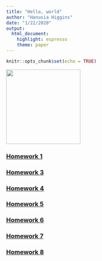 ```yaml
---
title: "Hello, world"
author: "Hanusia Higgins"
date: "1/22/2020"
output: 
  html_document: 
    highlight: espresso
    theme: paper
---
```


```r
knitr::opts_chunk$set(echo = TRUE)
```


<img src="itme.jpg" width="200" height="200" />



### [Homework 1](https://hanusia.github.io/HigginsBio381/Homework_01)

### [Homework 3](https://hanusia.github.io/HigginsBio381/Higgins_week3_homework)

### [Homework 4](https://hanusia.github.io/HigginsBio381/Higgins_week4_homework)

### [Homework 5](https://hanusia.github.io/HigginsBio381/Higgins_week5_homework)

### [Homework 6](https://hanusia.github.io/HigginsBio381/Higgins_week6_homework)

### [Homework 7](https://hanusia.github.io/HigginsBio381/Higgins_week7_homework)

### [Homework 8](https://hanusia.github.io/HigginsBio381/Higgins_week8_homework)